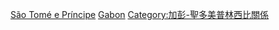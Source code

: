 [[Category:加彭邊界|São Tomé e Príncipe]]
[[Category:聖多美普林西比邊界|Gabon]]
[[Category:加彭-聖多美普林西比關係|Category:加彭-聖多美普林西比關係]]